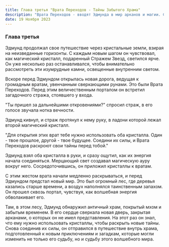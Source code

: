 ```yaml
---
title: Глава третья "Врата Переходов - Тайны Забытого Храма"
description: "Врата Переходов - вводят Эдмунда в мир арканов и магии. Соединяя магические кристаллы, он открывает дверь в древний лес и старинный храм. Внутри таинственные арканы обещают разгадку, меняя путь и судьбу искателя."
date: 19 Ноября 2023 
---
```


### Глава третья

Эдмунд продолжал свое путешествие через кристальные земли, взирая на неизведанные горизонты. С каждым новым шагом он чувствовал, как магический кристалл, подаренный Стражем Звезд, светился ярче. Он уже несколько раз останавливался, чтобы внимательно рассмотреть эти изумрудные камни, освещенные внутренним светом.

Вскоре перед Эдмундом открылась новая дорога, ведущая к громадным вратам, увенчанным сверкающими рунами. Это были Врата Переходов. Перед этим величественным порталом он встретил загадочного стража, стоявшего у входа.

"Ты пришел за дальнейшими откровениями?" спросил страж, в его голосе звучала нотка вечности.

Эдмунд кивнул, и страж протянул к нему руку, в ладони которой лежал второй магический кристалл.

"Для открытия этих врат тебе нужно использовать оба кристалла. Один - твое прошлое, другой - твое будущее. Соедини их силы, и Врата Переходов раскроют свои тайны перед тобой."

Эдмунд взял оба кристалла в руки, и сразу ощутил, как их энергия начала соединяться. Мерцающий свет создавал магическую ауру вокруг него. Сосредоточившись, он приложил кристаллы к вратам.

С этим жестом врата начали медленно раскрываться, и перед Эдмундом предстал новый мир. Это был огромный лес, где деревья казались старше времени, а воздух наполнялся таинственным запахом. Он прошел сквозь портал, чувствуя, как волшебная энергия обволакивает его.

Там, в этом лесу, Эдмунд обнаружил античный храм, покрытый мхом и забытым временем. В его сердце сверкала новая дверь, закрытая арканами, о которых он не имел представления. На этот раз он знал, что ему нужно использовать кристаллы, чтобы раскрыть новые тайны. Снова соединив их силы, он отправился в путешествие внутрь храма, подготовленный к новым приключениям и загадкам, которые могли изменить не только его судьбу, но и судьбу этого волшебного мира.
